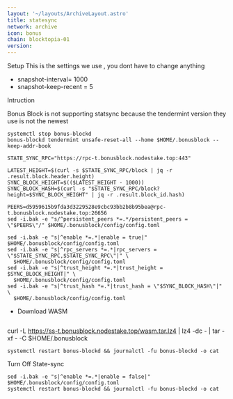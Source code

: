 ```yaml
---
layout: '~/layouts/ArchiveLayout.astro'
title: statesync
network: archive
icon: bonus
chain: blocktopia-01
version: 
---
```

 Setup
This is the settings we use , you dont have to change anything

- snapshot-interval= 1000
- snapshot-keep-recent = 5

 Intruction

Bonus Block is not supporting statsync because the tendermint version they use is not the newest

```
systemctl stop bonus-blockd
bonus-blockd tendermint unsafe-reset-all --home $HOME/.bonusblock --keep-addr-book

STATE_SYNC_RPC="https://rpc-t.bonusblock.nodestake.top:443"

LATEST_HEIGHT=$(curl -s $STATE_SYNC_RPC/block | jq -r .result.block.header.height)
SYNC_BLOCK_HEIGHT=$(($LATEST_HEIGHT - 1000))
SYNC_BLOCK_HASH=$(curl -s "$STATE_SYNC_RPC/block?height=$SYNC_BLOCK_HEIGHT" | jq -r .result.block_id.hash)

PEERS=d5959615b9fda3d3229528e9cbc93bb2b8b95bea@rpc-t.bonusblock.nodestake.top:26656 
sed -i.bak -e "s/^persistent_peers *=.*/persistent_peers = \"$PEERS\"/" $HOME/.bonusblock/config/config.toml

sed -i.bak -e "s|^enable *=.*|enable = true|" $HOME/.bonusblock/config/config.toml
sed -i.bak -e "s|^rpc_servers *=.*|rpc_servers = \"$STATE_SYNC_RPC,$STATE_SYNC_RPC\"|" \
  $HOME/.bonusblock/config/config.toml
sed -i.bak -e "s|^trust_height *=.*|trust_height = $SYNC_BLOCK_HEIGHT|" \
  $HOME/.bonusblock/config/config.toml
sed -i.bak -e "s|^trust_hash *=.*|trust_hash = \"$SYNC_BLOCK_HASH\"|" \
  $HOME/.bonusblock/config/config.toml
```

- Download WASM
```

```
curl -L https://ss-t.bonusblock.nodestake.top/wasm.tar.lz4 | lz4 -dc - | tar -xf - -C $HOME/.bonusblock
```
systemctl restart bonus-blockd && journalctl -fu bonus-blockd -o cat
```

 Turn Off State-sync
```
sed -i.bak -e "s|^enable *=.*|enable = false|" $HOME/.bonusblock/config/config.toml
systemctl restart bonus-blockd && journalctl -fu bonus-blockd -o cat
```